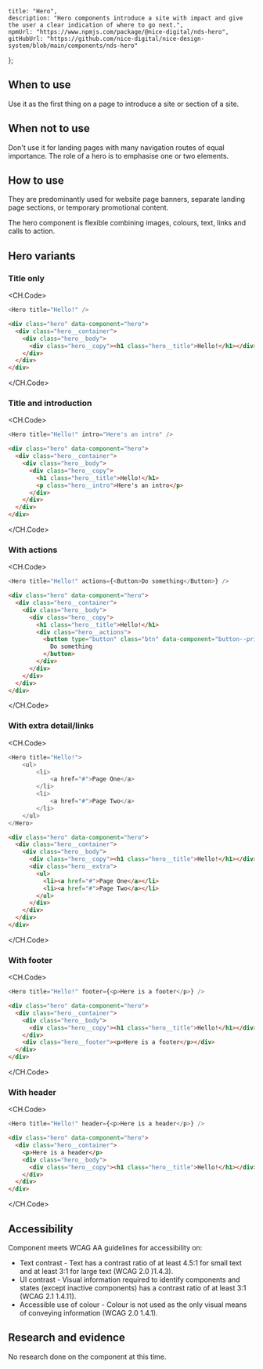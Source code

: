 
	title: "Hero",
	description: "Hero components introduce a site with impact and give the user a clear indication of where to go next.",
	npmUrl: "https://www.npmjs.com/package/@nice-digital/nds-hero",
	gitHubUrl: "https://github.com/nice-digital/nice-design-system/blob/main/components/nds-hero"
};

<Screenshot image="hero-1.jpg" alt="Screenshot of the hero component" />

## When to use

Use it as the first thing on a page to introduce a site or section of a site.

## When not to use

Don't use it for landing pages with many navigation routes of equal importance. The role of a hero is to emphasise one or two elements.

## How to use

They are predominantly used for website page banners, separate landing page sections, or temporary promotional content.

The hero component is flexible combining images, colours, text, links and calls to action.

## Hero variants

### Title only

<Screenshot image="hero-1.jpg" alt="Screenshot of the hero component with a title only" />

<CH.Code>
```js React
<Hero title="Hello!" />
```
```html HTML
<div class="hero" data-component="hero">
  <div class="hero__container">
    <div class="hero__body">
      <div class="hero__copy"><h1 class="hero__title">Hello!</h1></div>
    </div>
  </div>
</div>
```
</CH.Code>

### Title and introduction

<Screenshot image="hero-2.jpg" alt="Screenshot of the hero component with a title and introduction" />

<CH.Code>
```js React
<Hero title="Hello!" intro="Here's an intro" />
```
```html HTML
<div class="hero" data-component="hero">
  <div class="hero__container">
    <div class="hero__body">
      <div class="hero__copy">
        <h1 class="hero__title">Hello!</h1>
        <p class="hero__intro">Here's an intro</p>
      </div>
    </div>
  </div>
</div>
```
</CH.Code>

### With actions

<Screenshot image="hero-3.jpg" alt="Screenshot of the hero component with actions" />

<CH.Code>
```js React
<Hero title="Hello!" actions={<Button>Do something</Button>} />
```
```html HTML
<div class="hero" data-component="hero">
  <div class="hero__container">
    <div class="hero__body">
      <div class="hero__copy">
        <h1 class="hero__title">Hello!</h1>
        <div class="hero__actions">
          <button type="button" class="btn" data-component="button--primary">
            Do something
          </button>
        </div>
      </div>
    </div>
  </div>
</div>
```
</CH.Code>

### With extra detail/links

<Screenshot image="hero-4.jpg" alt="Screenshot of the hero component with extra detail and links" />

<CH.Code>
```js React
<Hero title="Hello!">
	<ul>
		<li>
			<a href="#">Page One</a>
		</li>
		<li>
			<a href="#">Page Two</a>
		</li>
	</ul>
</Hero>
```
```html HTML
<div class="hero" data-component="hero">
  <div class="hero__container">
    <div class="hero__body">
      <div class="hero__copy"><h1 class="hero__title">Hello!</h1></div>
      <div class="hero__extra">
        <ul>
          <li><a href="#">Page One</a></li>
          <li><a href="#">Page Two</a></li>
        </ul>
      </div>
    </div>
  </div>
</div>
```
</CH.Code>

### With footer

<Screenshot image="hero-5.jpg" alt="Screenshot of the hero component with a footer" />

<CH.Code>
```js React
<Hero title="Hello!" footer={<p>Here is a footer</p>} />
```
```html HTML
<div class="hero" data-component="hero">
  <div class="hero__container">
    <div class="hero__body">
      <div class="hero__copy"><h1 class="hero__title">Hello!</h1></div>
    </div>
    <div class="hero__footer"><p>Here is a footer</p></div>
  </div>
</div>
```
</CH.Code>

### With header

<Screenshot image="hero-6.jpg" alt="Screenshot of the hero component with a header" />

<CH.Code>
```js React
<Hero title="Hello!" header={<p>Here is a header</p>} />
```
```html HTML
<div class="hero" data-component="hero">
  <div class="hero__container">
    <p>Here is a header</p>
    <div class="hero__body">
      <div class="hero__copy"><h1 class="hero__title">Hello!</h1></div>
    </div>
  </div>
</div>
```
</CH.Code>

## Accessibility

Component meets WCAG AA guidelines for accessibility on:

- Text contrast - Text has a contrast ratio of at least 4.5:1 for small text and at least 3:1 for large text (WCAG 2.0 )1.4.3).
- UI contrast - Visual information required to identify components and states (except inactive components) has a contrast ratio of at least 3:1 (WCAG 2.1 1.4.11).
- Accessible use of colour - Colour is not used as the only visual means of conveying information (WCAG 2.0 1.4.1).

## Research and evidence

No research done on the component at this time.

